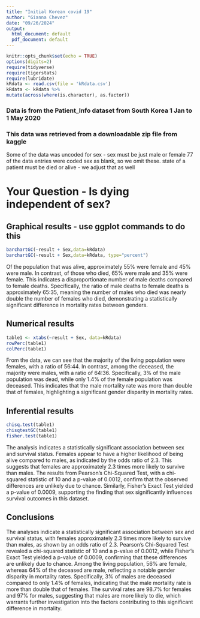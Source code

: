 ```yaml
---
title: "Initial Korean covid 19"
author: "Gianna Chevez"
date: "09/26/2024"
output:
  html_document: default
  pdf_document: default
---
```


```r
knitr::opts_chunk$set(echo = TRUE)
options(digits=2)
require(tidyverse)
require(tigerstats)
require(lubridate)
kRdata <- read.csv(file = 'kRdata.csv')
kRdata <- kRdata %>%
mutate(across(where(is.character), as.factor))

```
### Data is from the Patient_Info dataset from South Korea 1 Jan to 1 May 2020
### This data was retrieved from a downloadable zip file from kaggle

Some of the data was uncoded for sex - sex must be just male or female
77 of the data entries were coded sex  as blank, so we omit these.
state of a patient must be died or alive - we adjust that as well   
  
# Your Question - Is dying independent of sex?






## Graphical results - use ggplot commands to do this  

```r
barchartGC(~result + Sex,data=kRdata)
barchartGC(~result + Sex,data=kRdata, type="percent")

```

Of the population that was alive, approximately 55% were female and 45% were male. In contrast, of those who died, 65% were male and 35% were female. This indicates a disproportionate number of male deaths compared to female deaths. Specifically, the ratio of male deaths to female deaths is approximately 65:35, meaning the number of males who died was nearly double the number of females who died, demonstrating a statistically significant difference in mortality rates between genders.




  
## Numerical results

```r
table1 <- xtabs(~result + Sex, data=kRdata)
rowPerc(table1)
colPerc(table1)
```

From the data, we can see that the majority of the living population were females, with a ratio of 56:44. In contrast, among the deceased, the majority were males, with a ratio of 64:36. Specifically, 3% of the male population was dead, while only 1.4% of the female population was deceased. This indicates that the male mortality rate was more than double that of females, highlighting a significant gender disparity in mortality rates.

## Inferential results 

```r
chisq.test(table1)
chisqtestGC(table1)
fisher.test(table1)
```

The analysis indicates a statistically significant association between sex and survival status. Females appear to have a higher likelihood of being alive compared to males, as indicated by the odds ratio of 2.3. This suggests that females are approximately 2.3 times more likely to survive than males. The results from Pearson's Chi-Squared Test, with a chi-squared statistic of 10 and a p-value of 0.0012, confirm that the observed differences are unlikely due to chance. Similarly, Fisher’s Exact Test yielded a p-value of 0.0009, supporting the finding that sex significantly influences survival outcomes in this dataset.

## Conclusions
The analyses indicate a statistically significant association between sex and survival status, with females approximately 2.3 times more likely to survive than males, as shown by an odds ratio of 2.3. Pearson's Chi-Squared Test revealed a chi-squared statistic of 10 and a p-value of 0.0012, while Fisher’s Exact Test yielded a p-value of 0.0009, confirming that these differences are unlikely due to chance. Among the living population, 56% are female, whereas 64% of the deceased are male, reflecting a notable gender disparity in mortality rates. Specifically, 3% of males are deceased compared to only 1.4% of females, indicating that the male mortality rate is more than double that of females. The survival rates are 98.7% for females and 97% for males, suggesting that males are more likely to die, which warrants further investigation into the factors contributing to this significant difference in mortality.
